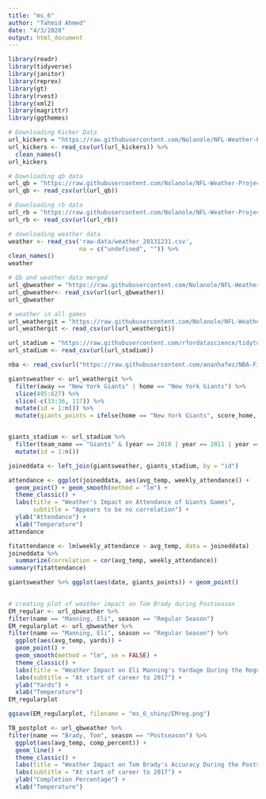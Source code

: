 ```yaml
---
title: "ms_6"
author: "Tahmid Ahmed"
date: "4/3/2020"
output: html_document
---
```


```r
library(readr)
library(tidyverse)
library(janitor)
library(reprex)
library(gt)
library(rvest)
library(xml2)
library(magrittr)
library(ggthemes)
```

```r
# Downloading Kicker Data
url_kickers = "https://raw.githubusercontent.com/Nolanole/NFL-Weather-Project/master/Game_Logs_Kickers.csv"
url_kickers <- read_csv(url(url_kickers)) %>%
  clean_names()
url_kickers
```

```r
# Downloading qb data
url_qb = "https://raw.githubusercontent.com/Nolanole/NFL-Weather-Project/master/Game_Logs_Quarterback.csv"
url_qb <- read_csv(url(url_qb))
```

```r
# Downloading rb data
url_rb = "https://raw.githubusercontent.com/Nolanole/NFL-Weather-Project/master/Game_Logs_Runningback.csv"
url_rb <- read_csv(url(url_rb))
```

```r
# downloading weather data
weather <- read_csv('raw-data/weather_20131231.csv',
                    na = c("undefined", "")) %>%
clean_names()
weather
```

```r
# Qb and weather data merged
url_qbweather = "https://raw.githubusercontent.com/Nolanole/NFL-Weather-Project/master/QB_weather_cleaned.csv"
url_qbweather<- read_csv(url(url_qbweather))
url_qbweather
```

```r
# weather in all games 
url_weathergit = "https://raw.githubusercontent.com/Nolanole/NFL-Weather-Project/master/all_games_weather.csv"
url_weathergit <- read_csv(url(url_weathergit))
```

```r
url_stadium = "https://raw.githubusercontent.com/rfordatascience/tidytuesday/master/data/2020/2020-02-04/attendance.csv"
url_stadium <- read_csv(url(url_stadium))
```


```r
nba <- read_csv(url("https://raw.githubusercontent.com/ananhafez/NBA-Final-Project/master/NBA_App/Data/Seasons_stats_complete.csv"))
```

```r

giantsweather <- url_weathergit %>%
  filter(away == "New York Giants" | home == "New York Giants") %>%
  slice(495:627) %>%
  slice(-c(33:36, 117)) %>%
  mutate(id = 1:n()) %>%
  mutate(giants_points = ifelse(home == "New York Giants", score_home, score_away))


giants_stadium <- url_stadium %>%
  filter(team_name == "Giants" & (year == 2010 | year == 2011 | year == 2012 | year == 2013 | year == 2014 | year == 2015 | year == 2016 | year == 2017) & weekly_attendance != "NA") %>%
  mutate(id = 1:n())

```



```r
joineddata <- left_join(giantsweather, giants_stadium, by = "id")

attendance <- ggplot(joineddata, aes(avg_temp, weekly_attendance)) +
  geom_point() + geom_smooth(method = "lm") +
  theme_classic() +
  labs(title = "Weather's Impact on Attendance of Giants Games",
       subtitle = "Appears to be no correlation") +
  ylab("Attendance") +
  xlab("Temperature")
attendance
```


```r
fitattendance <- lm(weekly_attendance ~ avg_temp, data = joineddata) 
joineddata %>%
  summarize(correlation = cor(avg_temp, weekly_attendance))
summary(fitattendance)

```


```r

giantsweather %>% ggplot(aes(date, giants_points)) + geom_point()
  


```




```r
# creating plot of weather impact on Tom Brady during Postseason
EM_regular <- url_qbweather %>%
filter(name == "Manning, Eli", season == "Regular Season")
EM_regularplot <- url_qbweather %>%
filter(name == "Manning, Eli", season == "Regular Season") %>%
  ggplot(aes(avg_temp, yards)) +
  geom_point() +
  geom_smooth(method = "lm", se = FALSE) +
  theme_classic() +
  labs(title = "Weather Impact on Eli Manning's Yardage During the Regular Season") +
  labs(subtitle = "At start of career to 2017") +
  ylab("Yards") +
  xlab("Temperature")
EM_regularplot
```

```r

ggsave(EM_regularplot, filename = "ms_6_shiny/EMreg.png")


```


```r
TB_postplot <- url_qbweather %>%
filter(name == "Brady, Tom", season == "Postseason") %>%
  ggplot(aes(avg_temp, comp_percent)) +
  geom_line() +
  theme_classic() +
  labs(title = "Weather Impact on Tom Brady's Accuracy During the Postseason") +
  labs(subtitle = "At start of career to 2017") +
  ylab("Completion Percentage") +
  xlab("Temperature")
```


